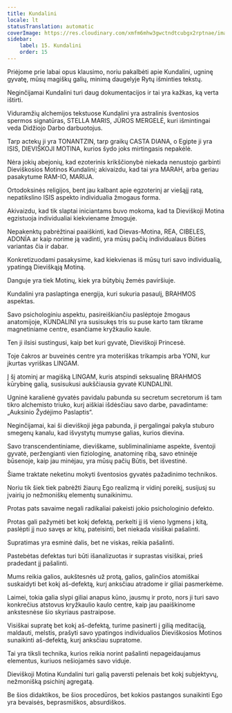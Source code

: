 ```yaml
---
title: Kundalini
locale: lt
statusTranslation: automatic
coverImage: https://res.cloudinary.com/xmfm6mhw3gwctndtcubgx2rptnae/image/upload/v1741354419/small_cover_la_gran_rebelion_28716e29d2.webp
sidebar:
    label: 15. Kundalini
    order: 15
---
```

Priėjome prie labai opus klausimo, noriu pakalbėti apie Kundalini, ugninę gyvatę, mūsų magiškų galių, minimą daugelyje Rytų išminties tekstų.

Neginčijamai Kundalini turi daug dokumentacijos ir tai yra kažkas, ką verta ištirti.

Viduramžių alchemijos tekstuose Kundalini yra astralinis šventosios spermos signatūras, STELLA MARIS, JŪROS MERGELĖ, kuri išmintingai veda Didžiojo Darbo darbuotojus.

Tarp actekų ji yra TONANTZIN, tarp graikų CASTA DIANA, o Egipte ji yra ISIS, DIEVIŠKOJI MOTINA, kurios šydo joks mirtingasis nepakėlė.

Nėra jokių abejonių, kad ezoterinis krikščionybė niekada nenustojo garbinti Dieviškosios Motinos Kundalini; akivaizdu, kad tai yra MARAH, arba geriau pasakytume RAM-IO, MARIJA.

Ortodoksinės religijos, bent jau kalbant apie egzoterinį ar viešąjį ratą, nepatikslino ISIS aspekto individualia žmogaus forma.

Akivaizdu, kad tik slaptai iniciantams buvo mokoma, kad ta Dieviškoji Motina egzistuoja individualiai kiekviename žmoguje.

Nepakenktų pabrėžtinai paaiškinti, kad Dievas-Motina, REA, CIBELES, ADONÍA ar kaip norime ją vadinti, yra mūsų pačių individualaus Būties variantas čia ir dabar.

Konkretizuodami pasakysime, kad kiekvienas iš mūsų turi savo individualią, ypatingą Dieviškąją Motiną.

Danguje yra tiek Motinų, kiek yra būtybių žemės paviršiuje.

Kundalini yra paslaptinga energija, kuri sukuria pasaulį, BRAHMOS aspektas.

Savo psichologiniu aspektu, pasireiškiančiu paslėptoje žmogaus anatomijoje, KUNDALINI yra susisukęs tris su puse karto tam tikrame magnetiniame centre, esančiame kryžkaulio kaule.

Ten ji ilsisi sustingusi, kaip bet kuri gyvatė, Dieviškoji Princesė.

Toje čakros ar buveinės centre yra moteriškas trikampis arba YONI, kur įkurtas vyriškas LINGAM.

Į šį atominį ar magišką LINGAM, kuris atspindi seksualinę BRAHMOS kūrybinę galią, susisukusi aukščiausia gyvatė KUNDALINI.

Ugninė karalienė gyvatės pavidalu pabunda su secretum secretorum iš tam tikro alchemisto triuko, kurį aiškiai išdėsčiau savo darbe, pavadintame: „Auksinio Žydėjimo Paslaptis“.

Neginčijamai, kai ši dieviškoji jėga pabunda, ji pergalingai pakyla stuburo smegenų kanalu, kad išvystytų mumyse galias, kurios dievina.

Savo transcendentiniame, dieviškame, subliminaliniame aspekte, šventoji gyvatė, peržengianti vien fiziologinę, anatominę ribą, savo etninėje būsenoje, kaip jau minėjau, yra mūsų pačių Būtis, bet išvestinė.

Šiame traktate neketinu mokyti šventosios gyvatės pažadinimo technikos.

Noriu tik šiek tiek pabrėžti žiaurų Ego realizmą ir vidinį poreikį, susijusį su įvairių jo nežmoniškų elementų sunaikinimu.

Protas pats savaime negali radikaliai pakeisti jokio psichologinio defekto.

Protas gali pažymėti bet kokį defektą, perkelti jį iš vieno lygmens į kitą, paslėpti jį nuo savęs ar kitų, pateisinti, bet niekada visiškai pašalinti.

Supratimas yra esminė dalis, bet ne viskas, reikia pašalinti.

Pastebėtas defektas turi būti išanalizuotas ir suprastas visiškai, prieš pradedant jį pašalinti.

Mums reikia galios, aukštesnės už protą, galios, galinčios atomiškai suskaidyti bet kokį aš-defektą, kurį anksčiau atradome ir giliai pasmerkėme.

Laimei, tokia galia slypi giliai anapus kūno, jausmų ir proto, nors ji turi savo konkrečius atstovus kryžkaulio kaulo centre, kaip jau paaiškinome ankstesnėse šio skyriaus pastraipose.

Visiškai supratę bet kokį aš-defektą, turime pasinerti į gilią meditaciją, maldauti, melstis, prašyti savo ypatingos individualios Dieviškosios Motinos sunaikinti aš-defektą, kurį anksčiau supratome.

Tai yra tiksli technika, kurios reikia norint pašalinti nepageidaujamus elementus, kuriuos nešiojamės savo viduje.

Dieviškoji Motina Kundalini turi galią paversti pelenais bet kokį subjektyvų, nežmonišką psichinį agregatą.

Be šios didaktikos, be šios procedūros, bet kokios pastangos sunaikinti Ego yra bevaisės, beprasmiškos, absurdiškos.


